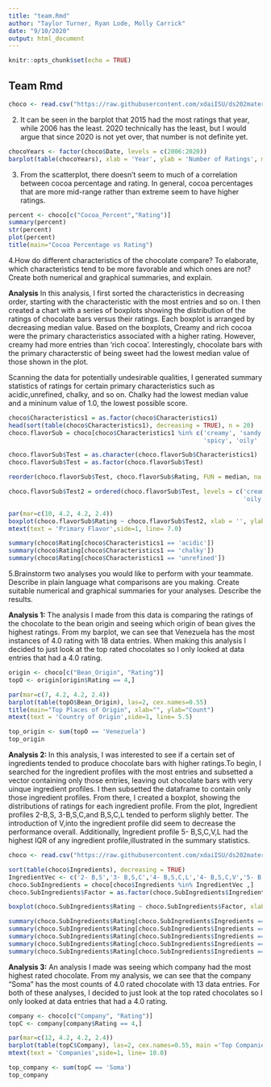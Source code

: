 ```yaml
---
title: "team.Rmd"
author: "Taylor Turner, Ryan Lode, Molly Carrick"
date: "9/10/2020"
output: html_document
---
```

```r
knitr::opts_chunk$set(echo = TRUE)
```
## Team Rmd
```r
choco <- read.csv("https://raw.githubusercontent.com/xdaiISU/ds202materials/master/hwlabs/data/choco.csv")
```
2. It can be seen in the barplot that 2015 had the most ratings that year, while 2006 has the least. 2020 technically has the least, but I would argue that since 2020 is not yet over, that number is not definite yet.
```r
chocoYears <- factor(choco$Date, levels = c(2006:2020))
barplot(table(chocoYears), xlab = 'Year', ylab = 'Number of Ratings', main = 'Number of Ratings by Year', ylim = c(0,300), las = 2)
```

3. From the scatterplot, there doesn't seem to much of a correlation between cocoa percentage and rating. In general, cocoa percentages that are more mid-range rather than extreme seem to have higher ratings.
```r
percent <- choco[c("Cocoa_Percent","Rating")]
summary(percent)
str(percent)
plot(percent)
title(main="Cocoa Percentage vs Rating")
```

4.How do different characteristics of the chocolate compare? To elaborate, which characteristics tend to be more favorable and which ones are not? Create both numerical and graphical summaries, and explain. 

**Analysis** In this analysis, I first sorted the characteristics in decreasing order, starting with the characteristic with the most entries and so on. I then created a chart with a series of boxplots showing the distribution of the ratings of chocolate bars versus their ratings. Each boxplot is arranged by decreasing median value. Based on the boxplots, Creamy and rich cocoa were the primary characteristics associated with a higher rating. However, creamy had more entries than 'rich cocoa'. Interestingly, chocolate bars with the primary characterstic of being sweet had the lowest median value of those shown in the plot. 

Scanning the data for potentially undesirable qualities, I generated summary statistics of ratings for certain primary characteristics such as acidic,unrefined, chalky, and so on. Chalky had the lowest median value and a mininum value of 1.0, the lowest possible score.

```r
choco$Characteristics1 = as.factor(choco$Characteristics1)
head(sort(table(choco$Characteristics1), decreasing = TRUE), n = 20)
choco.flavorSub = choco[choco$Characteristics1 %in% c('creamy', 'sandy', 'intense','nuty','fatty','sweet',
                                                      'spicy', 'oily' ,'roasty', 'rich cocoa'),]

choco.flavorSub$Test = as.character(choco.flavorSub$Characteristics1)
choco.flavorSub$Test = as.factor(choco.flavorSub$Test)

```
```r
reorder(choco.flavorSub$Test, choco.flavorSub$Rating, FUN = median, na.rm = TRUE)
```
```r
choco.flavorSub$Test2 = ordered(choco.flavorSub$Test, levels = c('creamy','rich cocoa','spicy','intense',
                                                                 'oily','fatty','roasty','sandy','sweet'))
```
```r
par(mar=c(10, 4.2, 4.2, 2.4))
boxplot(choco.flavorSub$Rating ~ choco.flavorSub$Test2, xlab = '', ylab = 'Rating', main = 'Primary Characteristic vs Rating', las = 2)
mtext(text = 'Primary Flavor',side=1, line= 7.0)

```

```r
summary(choco$Rating[choco$Characteristics1 == 'acidic'])
summary(choco$Rating[choco$Characteristics1 == 'chalky'])
summary(choco$Rating[choco$Characteristics1 == 'unrefined'])
```

5.Brainstorm two analyses you would like to perform with your teammate. Describe in plain language what comparisons are you making. Create suitable numerical and graphical summaries for your analyses. Describe the results.

**Analysis 1:**
The analysis I made from this data is comparing the ratings of the chocolate to the bean origin and seeing which origin of bean gives the highest ratings. From my barplot, we can see that Venezuela has the most instances of 4.0 rating with 18 data entries. When making this analysis I decided to just look at the top rated chocolates so I only looked at data entries that had a 4.0 rating.
```r
origin <- choco[c("Bean_Origin", "Rating")]
topO <- origin[origin$Rating == 4,]
```

```r
par(mar=c(7, 4.2, 4.2, 2.4))
barplot(table(topO$Bean_Origin), las=2, cex.names=0.55)
title(main="Top Places of Origin", xlab="", ylab="Count")
mtext(text = 'Country of Origin',side=1, line= 5.5)
```
```r
top_origin <- sum(topO == 'Venezuela')
top_origin
```

**Analysis 2: ** In this analysis, I was interested to see if a certain set of ingredients tended to produce chocolate bars with higher ratings.To begin, I searched for the ingredient profiles with the most
entries and subsetted a vector containing only those entries, leaving out chocolate bars with very uinque ingredient profiles. I then subsetted the dataframe to contain only those ingredient profiles. From there, I created a boxplot, showing the distributions of ratings for
each ingredient profile. From the plot, Ingredient profiles 2-B,S, 3-B,S,C,and B,S,C,L tended to perform slighly better. The introduction of V,into the ingredient profile did seem to decrease the performance overall. Additionally, Ingredient profile 5- B,S,C,V,L had the highest IQR of any ingredient profile,illustrated in the summary statistics. 

```r
choco <- read.csv("https://raw.githubusercontent.com/xdaiISU/ds202materials/master/hwlabs/data/choco.csv")

sort(table(choco$Ingredients), decreasing = TRUE)
IngredientVec <- c('2- B,S','3- B,S,C','4- B,S,C,L','4- B,S,C,V','5- B,S,C,V,L')
choco.SubIngredients = choco[choco$Ingredients %in% IngredientVec ,]
choco.SubIngredients$Factor = as.factor(choco.SubIngredients$Ingredients)
```

```r
boxplot(choco.SubIngredients$Rating ~ choco.SubIngredients$Factor, xlab = 'Ingredient Profile',ylab = 'Rating', main = 'Ingredient Profile vs Rating')

summary(choco.SubIngredients$Rating[choco.SubIngredients$Ingredients == '2- B,S'])
summary(choco.SubIngredients$Rating[choco.SubIngredients$Ingredients == '3- B,S,C'])
summary(choco.SubIngredients$Rating[choco.SubIngredients$Ingredients == '4- B,S,C,L'])
summary(choco.SubIngredients$Rating[choco.SubIngredients$Ingredients == '4- B,S,C,V'])
summary(choco.SubIngredients$Rating[choco.SubIngredients$Ingredients == '5- B,S,C,V,L'])
```

**Analysis 3:**
An analysis I made was seeing which company had the most highest rated chocolate. From my analysis, we can see that the company "Soma" has the most counts of 4.0 rated chocolate with 13 data entries. For both of these analyses, I decided to just look at the top rated chocolates so I only looked at data entries that had a 4.0 rating.
```r
company <- choco[c("Company", "Rating")]
topC <- company[company$Rating == 4,]
```
```r
par(mar=c(12, 4.2, 4.2, 2.4))
barplot(table(topC$Company), las=2, cex.names=0.55, main ='Top Companies', xlab ='', ylab = 'Count')
mtext(text = 'Companies',side=1, line= 10.0)

```
```r
top_company <- sum(topC == 'Soma')
top_company
```